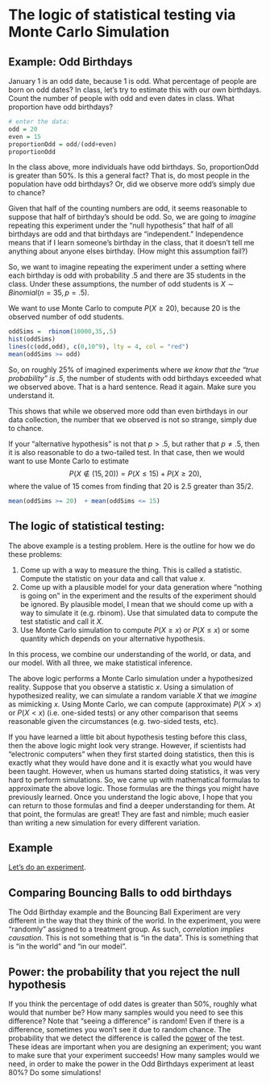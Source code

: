 # The logic of statistical testing via Monte Carlo Simulation

## Example: Odd Birthdays 

January 1 is an odd date, because 1 is odd.  What percentage of people are born on odd dates?  In class, let's try to estimate this with our own birthdays.  Count the number of people with odd and even dates in class.  What proportion have odd birthdays?

```r
# enter the data:
odd = 20
even = 15
proportionOdd = odd/(odd+even)
proportionOdd
```

In the class above, more individuals have odd birthdays.  So, proportionOdd is greater than 50%.  Is this a general fact?  That is, do most people in the population have odd birthdays?  Or, did we observe more odd's simply due to chance? 

Given that half of the counting numbers are odd, it seems reasonable to suppose that half of birthday's should be odd. So, we are going to *imagine* repeating this experiment under the "null hypothesis" that half of all birthdays are odd and that birthdays are "independent." Independence means that if I learn someone's birthday in the class, that it doesn't tell me anything about anyone elses birthday.  (How might this assumption fail?)

So, we want to imagine repeating the experiment under a setting where each birthday is odd with probability .5 and there are 35 students in the class.  Under these assumptions, the number of odd students is $X \sim Binomial(n=35, p = .5)$.  

We want to use Monte Carlo to compute $P(X \ge 20)$, because 20 is the observed number of odd students.




```r
oddSims =  rbinom(10000,35,.5) 
hist(oddSims)
lines(c(odd,odd), c(0,10^9), lty = 4, col = "red")
mean(oddSims >= odd)  
```

So, on roughly 25% of imagined experiments where *we know that the "true probability" is .5*, the number of students with odd birthdays exceeded what we observed above. That is a hard sentence.  Read it again.  Make sure you understand it.  

This shows that while we observed more odd than even birthdays in our data collection, the number that we observed is not so strange, simply due to chance.


If your "alternative hypothesis" is not that $p>.5$, but rather that $p \ne .5$, then it is also reasonable to do a two-tailed test. In that case, then we would want to use Monte Carlo to estimate $$P(X \not \in (15,20)) = P(X \le 15) + P(X \ge 20),$$ where the value of 15 comes from finding that 20 is 2.5 greater than 35/2.  

```r
mean(oddSims >= 20)  + mean(oddSims <= 15)  
```
  


  
## The logic of statistical testing:   
  
The above example is a testing problem.  Here is the outline for how we do these problems:   
  
1) Come up with a way to measure the thing. This is called a statistic. Compute the statistic on your data and call that value $x$.  
2) Come up with a plausible model for your data generation where "nothing is going on" in the experiment and the results of the experiment should be ignored.  By plausible model, I mean that we should come up with a way to simulate it (e.g. rbinom).  Use that simulated data to compute the test statistic and call it $X$.  
3) Use Monte Carlo simulation to compute $P(X\ge x)$ or $P(X \le x)$ or some quantity which depends on your alternative hypothesis.

In this process, we combine our understanding of the world, or data, and our model.  With all three, we make statistical inference.   

The above logic performs a Monte Carlo simulation under a hypothesized reality.  Suppose that you observe a statistic $x$.  Using a simulation of hypothesized reality, we can simulate a random variable $X$ that we *imagine* as mimicking $x$. Using Monte Carlo, we can compute (approximate) $P(X > x)$ or $P(X<x)$ (i.e. one-sided tests) or any other comparison that seems reasonable given the circumstances (e.g. two-sided tests, etc).  

If you have learned a little bit about hypothesis testing before this class, then the above logic might look very strange.  However, if scientists had "electronic computers" when they first started doing statistics, then this is exactly what they would have done and it is exactly what you would have been taught.  However, when us humans started doing statistics, it was very hard to perform simulations.  So, we came up with mathematical formulas to approximate the above logic.  Those formulas are the things you might have previously learned.  Once you understand the logic above, I hope that you can return to those formulas and find a deeper understanding for them.  At that point, the formulas are great!  They are fast and nimble; much easier than writing a new simulation for every different variation.

## Example  

[Let's do an experiment](examples/ball_experiment.html).


## Comparing Bouncing Balls to odd birthdays

The Odd Birthday example and the Bouncing Ball Experiment are very different in the way that they think of the world.  In the experiment, you were "randomly" assigned to a treatment group.  As such, *correlation implies causation*.  This is not something that is "in the data".  This is something that is "in the world" and "in our model".


## Power: the probability that you reject the null hypothesis

If you think the percentage of odd dates is greater than 50%, roughly what would that number be?  How many samples would you need to see this difference?  Note that "seeing a difference" is random!  Even if there is a difference, sometimes you won't see it due to random chance. The probability that we detect the difference is called the [power](https://en.wikipedia.org/wiki/Power_(statistics)) of the test. These ideas are important when you are designing an experiment; you want to make sure that your experiment succeeds!   How many samples would we need, in order to make the power in the Odd Birthdays experiment at least 80%?  Do some simulations!
  
  ```r

```

